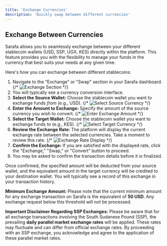 ```yaml
---
title: 'Exchange Currencies'
description: 'Quickly swap between different currencies'
---
```


## Exchange Between Currencies

Sarafa allows you to seamlessly exchange between your different stablecoin wallets (USD, SSP, UGX, KES) directly within the platform. This feature provides you with the flexibility to manage your funds in the currency that best suits your needs at any given time.

Here's how you can exchange between different stablecoins:

1.  Navigate to the "Exchange" or "Swap" section in your Sarafa dashboard.
    {/* <Image src="/images/exchange-section-placeholder.png" alt="Exchange Section" /> */}
2.  You will typically see a currency conversion interface.
3.  **Select the Source Wallet:** Choose the stablecoin wallet you want to exchange funds *from* (e.g., USD).
    {/* <Image src="/images/select-source-currency-placeholder.png" alt="Select Source Currency" /> */}
4.  **Enter the Amount to Exchange:** Specify the amount of the source currency you wish to convert.
    {/* <Image src="/images/enter-exchange-amount-placeholder.png" alt="Enter Exchange Amount" /> */}
5.  **Select the Target Wallet:** Choose the stablecoin wallet you want to exchange funds *to* (e.g., KES).
    {/* <Image src="/images/select-target-currency-placeholder.png" alt="Select Target Currency" /> */}
6.  **Review the Exchange Rate:** The platform will display the current exchange rate between the selected currencies. Take a moment to review this rate.
    {/* <Image src="/images/exchange-rate-display-placeholder.png" alt="Exchange Rate Display" /> */}
7.  **Confirm the Exchange:** If you are satisfied with the displayed rate, click the "Exchange," "Swap," or "Convert" button to proceed.
8.  You may be asked to confirm the transaction details before it is finalized.

Once confirmed, the specified amount will be deducted from your source wallet, and the equivalent amount in the target currency will be credited to your destination wallet. You will typically see a record of this exchange in your transaction history.

**Minimum Exchange Amount:** Please note that the current minimum amount for any exchange transaction on Sarafa is the equivalent of **50 USD**. Any exchange request below this threshold will not be processed.

**Important Disclaimer Regarding SSP Exchanges:** Please be aware that for all exchange transactions involving the South Sudanese Pound (SSP), the prevailing **daily parallel market exchange rates** will be applied. These rates may fluctuate and can differ from official exchange rates. By proceeding with an SSP exchange, you acknowledge and agree to the application of these parallel market rates.
